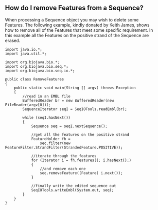 == How do I remove Features from a Sequence? ==

When processing a Sequence object you may wish to delete some Features. The following example, kindly donated by Keith James, shows how to remove all of the Features that meet some specific requirement. In this example all the Features on the positive strand of the Sequence are erased.

<pre>
import java.io.*;
import java.util.*;

import org.biojava.bio.*;
import org.biojava.bio.seq.*;
import org.biojava.bio.seq.io.*;

public class RemoveFeatures
{
    public static void main(String [] argv) throws Exception
    {
        //read in an EMBL file
        BufferedReader br = new BufferedReader(new FileReader(argv[0]));
        SequenceIterator seqI = SeqIOTools.readEmbl(br);

        while (seqI.hasNext())
        {
            Sequence seq = seqI.nextSequence();

            //get all the features on the positive strand
            FeatureHolder fh =
                seq.filter(new FeatureFilter.StrandFilter(StrandedFeature.POSITIVE));

            //iterate through the features
            for (Iterator i = fh.features(); i.hasNext();)
            {
                //and remove each one
                seq.removeFeature((Feature) i.next());
            }

            //finally write the edited sequence out
            SeqIOTools.writeEmbl(System.out, seq);
        }
    }
}
</pre>